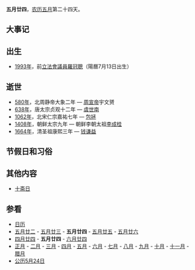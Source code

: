 {{Lunar05Calendar}}
'''五月廿四'''，[[农历|农历]][[五月_(农历)|五月]]第二十四天。

==大事记==

==出生==
*[[1993年|1993年]]，前[[香港特別行政區立法會|立法會議員]][[羅冠聰|羅冠聰]]（陽曆7月13日出生）

==逝世==
*[[580年|580年]]，北周静帝大象二年 — [[周宣帝|周宣帝]]宇文赟
*[[638年|638年]]，唐太宗贞观十二年 — [[虞世南|虞世南]]
*[[1062年|1062年]]，北宋仁宗嘉祐七年 — [[包拯|包拯]]
*[[1408年|1408年]]，朝鲜太宗九年 — 朝鲜李朝太祖[[李成桂|李成桂]]
*[[1664年|1664年]]，清圣祖康熙三年 — [[钱谦益|钱谦益]]

==节假日和习俗==

==其他内容==
*[[十斋日|十斋日]]

==参看==
*[[历史上的今天|日历]]
*[[五月廿二|五月廿二]] - [[五月廿三|五月廿三]] - '''五月廿四''' - [[五月廿五|五月廿五]] - [[五月廿六|五月廿六]]
*[[四月廿四|四月廿四]] - '''五月廿四''' - [[六月廿四|六月廿四]]
*[[正月|正月]] - [[二月_(农历)|二月]] - [[三月_(农历)|三月]] - [[四月_(农历)|四月]] - [[五月_(农历)|五月]] - [[六月_(农历)|六月]] - [[七月_(农历)|七月]] - [[八月_(农历)|八月]] - [[九月_(农历)|九月]] - [[十月_(农历)|十月]] - [[十一月_(农历)|十一月]] - [[腊月|腊月]]
*[[公历|公历]][[5月24日|5月24日]]